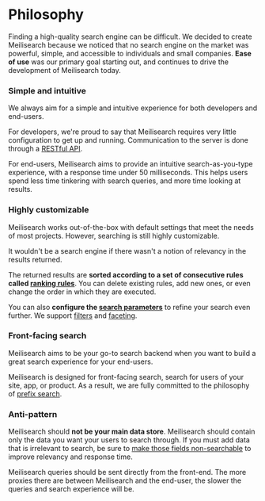 # Philosophy

Finding a high-quality search engine can be difficult. We decided to create Meilisearch because we noticed that no search engine on the market was powerful, simple, and accessible to individuals and small companies. **Ease of use** was our primary goal starting out, and continues to drive the development of Meilisearch today.

### Simple and intuitive

We always aim for a simple and intuitive experience for both developers and end-users.

For developers, we're proud to say that Meilisearch requires very little configuration to get up and running. Communication to the server is done through a [RESTful API](/reference/api/overview).

For end-users, Meilisearch aims to provide an intuitive search-as-you-type experience, with a response time under 50 milliseconds. This helps users spend less time tinkering with search queries, and more time looking at results.

### Highly customizable

Meilisearch works out-of-the-box with default settings that meet the needs of most projects. However, searching is still highly customizable.

It wouldn't be a search engine if there wasn't a notion of relevancy in the results returned.

The returned results are **sorted according to a set of consecutive rules called [ranking rules](/learn/core_concepts/relevancy#ranking-rules)**. You can delete existing rules, add new ones, or even change the order in which they are executed.

You can also **configure the [search parameters](/reference/api/search)** to refine your search even further. We support [filters](/learn/advanced/filtering) and [faceting](/learn/advanced/faceted_search#faceted-search).

### Front-facing search

Meilisearch aims to be your go-to search backend when you want to build a great search experience for your end-users.

Meilisearch is designed for front-facing search, search for users of your site, app, or product. As a result, we are fully committed to the philosophy of [prefix search](https://en.wikipedia.org/wiki/Trie).

### Anti-pattern

Meilisearch should **not be your main data store**. Meilisearch should contain only the data you want your users to search through. If you must add data that is irrelevant to search, be sure to [make those fields non-searchable](/learn/configuration/displayed_searchable_attributes#searchable-fields) to improve relevancy and response time.

Meilisearch queries should be sent directly from the front-end. The more proxies there are between Meilisearch and the end-user, the slower the queries and search experience will be.
